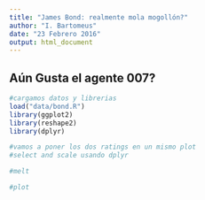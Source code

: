 ```yaml
---
title: "James Bond: realmente mola mogollón?"
author: "I. Bartomeus"
date: "23 Febrero 2016"
output: html_document
---
```

  
Aún Gusta el agente 007?
------------------------------------

```r
#cargamos datos y librerias
load("data/bond.R")
library(ggplot2)
library(reshape2)
library(dplyr)

#vamos a poner los dos ratings en un mismo plot
#select and scale usando dplyr

#melt

#plot

```


